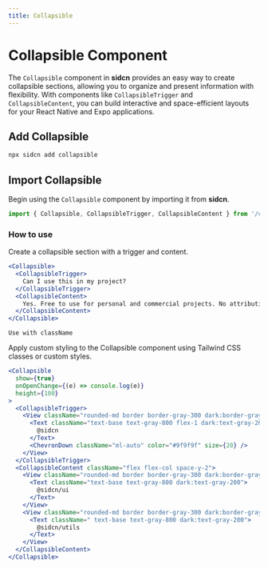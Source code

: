 ```yaml
---
title: Collapsible
---
```


# Collapsible Component

The `Collapsible` component in **sidcn** provides an easy way to create collapsible sections, allowing you to organize and present information with flexibility. With components like `CollapsibleTrigger` and `CollapsibleContent`, you can build interactive and space-efficient layouts for your React Native and Expo applications.

## Add Collapsible

```jsx copy
npx sidcn add collapsible
```

## Import Collapsible

Begin using the `Collapsible` component by importing it from **sidcn**.

```jsx copy
import { Collapsible, CollapsibleTrigger, CollapsibleContent } from '/components/sidcn/ui/collapsible';
```
### How to use

Create a collapsible section with a trigger and content.
```jsx copy
<Collapsible>
  <CollapsibleTrigger>
    Can I use this in my project?
  </CollapsibleTrigger>
  <CollapsibleContent>
    Yes. Free to use for personal and commercial projects. No attribution required.
  </CollapsibleContent>
</Collapsible>

```

`Use with className`

Apply custom styling to the Collapsible component using Tailwind CSS classes or custom styles.

```jsx copy
<Collapsible
  show={true}
  onOpenChange={(e) => console.log(e)}
  height={100}
>
  <CollapsibleTrigger>
    <View className="rounded-md border border-gray-300 dark:border-gray-500 px-4 py-3 flex flex-row w-full">
      <Text className="text-base text-gray-800 flex-1 dark:text-gray-200">
        @sidcn
      </Text>
      <ChevronDown className="ml-auto" color="#9f9f9f" size={20} />
    </View>
  </CollapsibleTrigger>
  <CollapsibleContent className="flex flex-col space-y-2">
    <View className="rounded-md border border-gray-300 dark:border-gray-500 px-4 py-3 mt-1">
      <Text className="text-base text-gray-800 dark:text-gray-200">
        @sidcn/ui
      </Text>
    </View>
    <View className="rounded-md border border-gray-300 dark:border-gray-500 px-4 py-3 mt-1">
      <Text className=" text-base text-gray-800 dark:text-gray-200">
        @sidcn/utils
      </Text>
    </View>
  </CollapsibleContent>
</Collapsible>
```